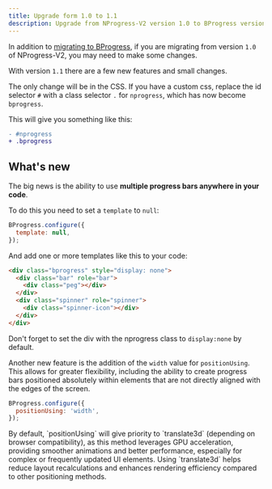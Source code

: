 ```yaml
---
title: Upgrade form 1.0 to 1.1
description: Upgrade from NProgress-V2 version 1.0 to BProgress version 1.1
---
```



In addition to [migrating to BProgress](/docs/migration), if you are migrating from version `1.0` of NProgress-V2, you may need to make some changes.

With version `1.1` there are a few new features and small changes.

The only change will be in the CSS. If you have a custom css, replace the id selector `#` with a class selector `.` for `nprogress`, which has now become `bprogress`.

This will give you something like this:

```diff title=CSS
- #nprogress
+ .bprogress
```

## What's new

The big news is the ability to use **multiple progress bars anywhere in your code**.

To do this you need to set a `template` to `null`:

```js
BProgress.configure({
  template: null,
});
```

And add one or more templates like this to your code:

```html
<div class="bprogress" style="display: none">
  <div class="bar" role="bar">
    <div class="peg"></div>
  </div>
  <div class="spinner" role="spinner">
    <div class="spinner-icon"></div>
  </div>
</div>
```

<Callout type="warn" title="Pay Attention">Don't forget to set the div with the nprogress class to `display:none` by default.</Callout>

Another new feature is the addition of the `width` value for `positionUsing`. This allows for greater flexibility, including the ability to create progress bars positioned absolutely within elements that are not directly aligned with the edges of the screen.

```js
BProgress.configure({
  positionUsing: 'width',
});
```

<Callout title="Note">
  By default, `positionUsing` will give priority to `translate3d` (depending on browser compatibility), as this method leverages GPU acceleration, providing smoother animations and better performance, especially for complex or frequently updated UI elements. Using `translate3d` helps reduce layout recalculations and enhances rendering efficiency compared to other positioning methods.
</Callout>
